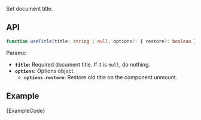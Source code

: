 
Set document title.

## API

```ts
function useTitle(title: string | null, options?: { restore?: boolean }): void;
```

Params:

- **`title`:** Required document title. If it is `null`, do nothing.
- **`options`:** Options object.
  - **`options.restore`:** Restore old title on the component unmount.

## Example

<ExampleBlock>
  <Example />
</ExampleBlock>
<CodeBlock language="tsx">{ExampleCode}</CodeBlock>
